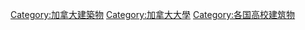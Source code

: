 [[Category:加拿大建築物|Category:加拿大建築物]]
[[Category:加拿大大學|Category:加拿大大學]]
[[Category:各国高校建筑物|Category:各国高校建筑物]]